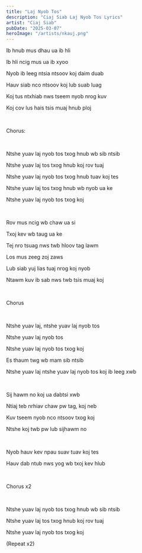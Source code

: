 ```yaml
---
title: "Laj Nyob Tos"
description: "Ciaj Siab Laj Nyob Tos Lyrics"
artist: "Ciaj Siab"
pubDate: "2025-03-07"
heroImage: "/artists/nkauj.png"
---
```


Ib hnub mus dhau ua ib hli

Ib hli ncig mus ua ib xyoo

Nyob ib leeg ntsia ntsoov koj daim duab

Hauv siab nco ntsoov koj lub suab luag

Koj tus ntxhiab nws tseem nyob nrog kuv

Koj cov lus hais tsis muaj hnub ploj

<br />

Chorus:

<br />

Ntshe yuav laj nyob tos txog hnub wb sib ntsib

Ntshe yuav laj tos txog hnub koj rov tuaj

Ntshe yuav laj nyob tos txog hnub tuav koj tes

Ntshe yuav laj tos txog hnub wb nyob ua ke

Ntshe yuav laj nyob tos txog koj

<br />

Rov mus ncig wb chaw ua si

Txoj kev wb taug ua ke

Tej nro tsuag nws twb hloov tag lawm

Los mus zeeg zoj zaws

Lub siab yuj lias tuaj nrog koj nyob

Ntawm kuv ib sab nws twb tsis muaj koj

<br />

Chorus

<br />

Ntshe yuav laj, ntshe yuav laj nyob tos

Ntshe yuav laj nyob tos

Ntshe yuav laj nyob tos txog koj

Es thaum twg wb mam sib ntsib

Ntshe yuav laj ntshe yuav laj nyob tos koj ib leeg xwb

<br />

Sij hawm no koj ua dabtsi xwb

Ntiaj teb nrhiav chaw pw tag, koj neb

Kuv tseem nyob nco ntsoov txog koj

Ntshe koj twb pw lub sijhawm no

<br />

Nyob hauv kev npau suav tuav koj tes

Hauv dab ntub nws yog wb txoj kev hlub

<br />

Chorus x2

<br />

Ntshe yuav laj nyob tos txog hnub wb sib ntsib

Ntshe yuav laj tos txog hnub koj rov tuaj

Ntshe yuav laj nyob tos txog koj

(Repeat x2)
